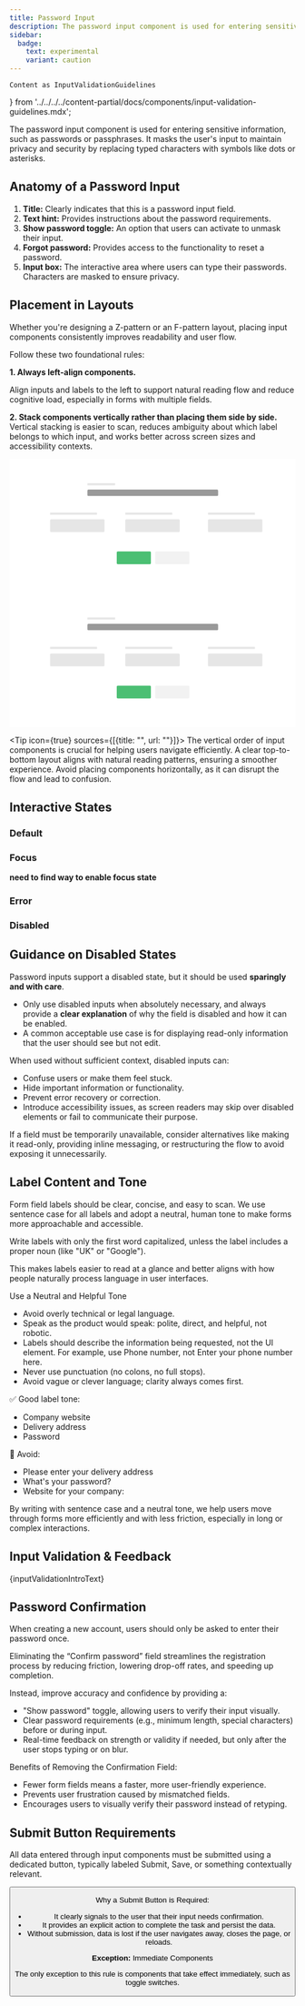 ```yaml
---
title: Password Input
description: The password input component is used for entering sensitive information, such as passwords or passphrases.
sidebar:
  badge:
    text: experimental
    variant: caution
---
```


	Content as InputValidationGuidelines
} from '../../../../content-partial/docs/components/input-validation-guidelines.mdx';





The password input component is used for entering sensitive information, such as passwords or passphrases. It masks the user's input to maintain privacy and security by replacing typed characters with symbols like dots or asterisks.

## Anatomy of a Password Input

<PasswordInputAnatomy />

1. **Title:** Clearly indicates that this is a password input field.
1. **Text hint:** Provides instructions about the password requirements.
1. **Show password toggle:** An option that users can activate to unmask their input.
1. **Forgot password:** Provides access to the functionality to reset a password.
1. **Input box:** The interactive area where users can type their passwords. Characters are masked to ensure privacy.

## Placement in Layouts

Whether you're designing a Z-pattern or an F-pattern layout, placing input components consistently improves readability and user flow.

Follow these two foundational rules:

**1. Always left-align components.**

Align inputs and labels to the left to support natural reading flow and reduce cognitive load, especially in forms with multiple fields.

**2. Stack components vertically rather than placing them side by side.**
Vertical stacking is easier to scan, reduces ambiguity about which label belongs to which input, and works better across screen sizes and accessibility contexts.

<Example do={false} title="Don't center components or place them side by side">
	<svg xmlns="http://www.w3.org/2000/svg" width="536" height="251" viewBox="0 0 536 251" fill="none">
		<rect width="536" height="251" fill="white"/>
		<rect x="146" y="45.5" width="52" height="4" fill="#E6E6E6"/>
		<rect x="76" y="100.5" width="88" height="4" fill="#E6E6E6"/>
		<rect x="146" y="57.5" width="245" height="12" rx="2" fill="#999999"/>
		<rect x="76" y="113" width="102" height="24" rx="2" fill="#E6E6E6"/>
		<rect x="372" y="100.5" width="88" height="4" fill="#E6E6E6"/>
		<rect x="372" y="113" width="102" height="24" rx="2" fill="#E6E6E6"/>
		<rect x="217" y="100.5" width="88" height="4" fill="#E6E6E6"/>
		<rect x="217" y="113" width="102" height="24" rx="2" fill="#E6E6E6"/>
		<rect x="273" y="173" width="64" height="24" rx="2" fill="#F2F2F2"/>
		<rect x="201" y="173" width="64" height="24" rx="2" fill="#4BBF73"/>
	</svg>
</Example>

<Example do title="Always left-align components and stack them vertically">
	<svg xmlns="http://www.w3.org/2000/svg" width="536" height="251" viewBox="0 0 536 251" fill="none">
		<rect width="536" height="251" fill="white"/>
		<rect x="146" y="45.5" width="52" height="4" fill="#E6E6E6"/>
		<rect x="76" y="100.5" width="88" height="4" fill="#E6E6E6"/>
		<rect x="146" y="57.5" width="245" height="12" rx="2" fill="#999999"/>
		<rect x="76" y="113" width="102" height="24" rx="2" fill="#E6E6E6"/>
		<rect x="372" y="100.5" width="88" height="4" fill="#E6E6E6"/>
		<rect x="372" y="113" width="102" height="24" rx="2" fill="#E6E6E6"/>
		<rect x="217" y="100.5" width="88" height="4" fill="#E6E6E6"/>
		<rect x="217" y="113" width="102" height="24" rx="2" fill="#E6E6E6"/>
		<rect x="273" y="173" width="64" height="24" rx="2" fill="#F2F2F2"/>
		<rect x="201" y="173" width="64" height="24" rx="2" fill="#4BBF73"/>
	</svg>
</Example>

<Tip icon={true} sources={[{title: "", url: ""}]}>
	The vertical order of input components is crucial for helping users navigate efficiently. A clear top-to-bottom layout
	aligns with natural reading patterns, ensuring a smoother experience. Avoid placing components horizontally, as it can
	disrupt the flow and lead to confusion.
</Tip>

## Interactive States

### Default

<PasswordExample brand={props.brand} />

### Focus

**need to find way to enable focus state**

### Error

<PasswordValidation brand={props.brand} />

### Disabled

<PasswordDisabled brand={props.brand} />

## Guidance on Disabled States

Password inputs support a disabled state, but it should be used **sparingly and with care**.

* Only use disabled inputs when absolutely necessary, and always provide a **clear explanation** of why the field is disabled and how it can be enabled.
* A common acceptable use case is for displaying read-only information that the user should see but not edit.


<PasswordDisabled brand={props.brand} />

When used without sufficient context, disabled inputs can:

* Confuse users or make them feel stuck.
* Hide important information or functionality.
* Prevent error recovery or correction.
* Introduce accessibility issues, as screen readers may skip over disabled elements or fail to communicate their purpose.


If a field must be temporarily unavailable, consider alternatives like making it read-only, providing inline messaging, or restructuring the flow to avoid exposing it unnecessarily.

## Label Content and Tone

Form field labels should be clear, concise, and easy to scan. We use sentence case for all labels and adopt a neutral, human tone to make forms more approachable and accessible.

Write labels with only the first word capitalized, unless the label includes a proper noun (like "UK" or "Google").

This makes labels easier to read at a glance and better aligns with how people naturally process language in user interfaces.

<Example do={false} title="Don't use title case">
	<Form>
		<PasswordInput
			id="password-input-title-case"
			label="Your Password"
			placeholder="Text hint" />
	</Form>
</Example>

<Example do title="Do use sentence case">
	<Form>
		<PasswordInput
			id="password-input-title-case"
			label="Your password"
			placeholder="Text hint" />
	</Form>
</Example>

Use a Neutral and Helpful Tone

* Avoid overly technical or legal language.
* Speak as the product would speak: polite, direct, and helpful, not robotic.
* Labels should describe the information being requested, not the UI element. For example, use Phone number, not Enter your phone number here.
* Never use punctuation (no colons, no full stops).
* Avoid vague or clever language; clarity always comes first.


✅ Good label tone:

* Company website
* Delivery address
* Password


🚫 Avoid:
* Please enter your delivery address
* What's your password?
* Website for your company:

By writing with sentence case and a neutral tone, we help users move through forms more efficiently and with less friction, especially in long or complex interactions.

<PlaceholderText />

## Input Validation & Feedback

{inputValidationIntroText}

<PasswordValidation brand={props.brand} />

<InputValidationGuidelines />

## Password Confirmation

When creating a new account, users should only be asked to enter their password once.

Eliminating the “Confirm password” field streamlines the registration process by reducing friction, lowering drop-off rates, and speeding up completion.

<Example do={false} title="Don't ask the user to re-type their password">
		<Form>
			<TextInput
				id="password-input-confirmation"
				label="Create a password"
				type="password"
			/>
			<TextInput
				id="password-input-confirmation"
				label="Repeat password"
				type='password'
			/>
		</Form>
</Example>

<Example do title="Do ask for password only once">
	<Form>
		<TextInput
			id="password-input-confirmation"
			label="Create a password"
			type='password'
		/>
	</Form>
</Example>

Instead, improve accuracy and confidence by providing a:

* "Show password" toggle, allowing users to verify their input visually.
* Clear password requirements (e.g., minimum length, special characters) before or during input.
* Real-time feedback on strength or validity if needed, but only after the user stops typing or on blur.


Benefits of Removing the Confirmation Field:

* Fewer form fields means a faster, more user-friendly experience.
* Prevents user frustration caused by mismatched fields.
* Encourages users to visually verify their password instead of retyping.


## Submit Button Requirements

All data entered through input components must be submitted using a dedicated button, typically labeled Submit, Save, or something contextually relevant.

<Example do title="Do include a button with a clear call to action to submit data">
	<Form>
		<TextInput
			id="email-input"
			label="Email"
			type='email'
			/>
		<TextInput
			id="password-input]"
			label="Password"
			type='password'
		/>
		<Button type="primary" label='Login' />
	</Form>
</Example>


Why a Submit Button is Required:

* It clearly signals to the user that their input needs confirmation.
* It provides an explicit action to complete the task and persist the data.
* Without submission, data is lost if the user navigates away, closes the page, or reloads.


**Exception:** Immediate Components

The only exception to this rule is components that take effect immediately, such as toggle switches.

